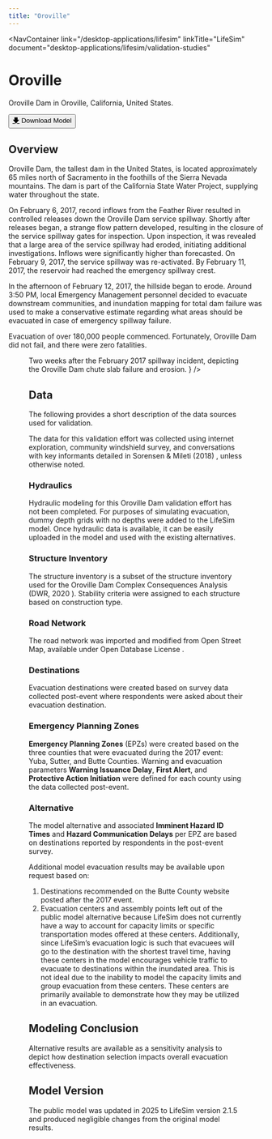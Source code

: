 ```yaml
---
title: "Oroville"
---
```



<NavContainer 
  link="/desktop-applications/lifesim"
  linkTitle="LifeSim"
  document="desktop-applications/lifesim/validation-studies"
></NavContainer>

# Oroville

Oroville Dam in Oroville, California, United States.

<Button href="https://www.rmc.usace.army.mil/Software/LifeSim/"><u>🡇</u> Download Model</Button>

## Overview

Oroville Dam, the tallest dam in the United States, is located approximately 65 miles north of Sacramento in the foothills of the Sierra Nevada mountains. 
The dam is part of the California State Water Project, supplying water throughout the state. 

On February 6, 2017, record inflows from the Feather River resulted in controlled releases down the Oroville Dam service spillway. Shortly after releases 
began, a strange flow pattern developed, resulting in the closure of the service spillway gates for inspection. Upon inspection, it was revealed that a large 
area of the service spillway had eroded, initiating additional investigations. Inflows were significantly higher than forecasted. On February 9, 2017, the service 
spillway was re-activated. By February 11, 2017, the reservoir had reached the emergency spillway crest. 

In the afternoon of February 12, 2017, the hillside began to erode. Around 3:50 PM, local Emergency Management personnel decided to evacuate downstream communities, and inundation mapping 
for total dam failure was used to make a conservative estimate regarding what areas should be evacuated in case of emergency spillway failure. 

Evacuation of over 180,000 people commenced. Fortunately, Oroville Dam did not fail, and there were zero fatalities.

<Figure
  figKey="oroville-spillway"
  src="figures/desktop-applications/lifesim/validation-studies/v1.0/figures/figure11.png"
  alt="Aerial image of damaged Oroville Dam service spillway on February 27, 2017."
  caption={
    <>
      Two weeks after the February 2017 spillway incident, depicting the Oroville Dam chute slab failure and erosion. <Citation citationKey="KCRA2020"/>
    </>
  }
/>

## Data

The following provides a short description of the data sources used for validation. 

The data for this validation effort was collected using internet exploration, community windshield survey, and conversations with key informants 
detailed in Sorensen & Mileti (2018) <Citation citationKey="SorensenMileti2018"/>, unless otherwise noted. 

### Hydraulics

Hydraulic modeling for this Oroville Dam validation effort has not been completed. For purposes of simulating evacuation, dummy depth grids with no depths were added to the 
LifeSim model. Once hydraulic data is available, it can be easily uploaded in the model and used with the existing alternatives. 

### Structure Inventory

The structure inventory is a subset of the structure inventory used for the Oroville Dam Complex Consequences Analysis 
(DWR, 2020 <Citation citationKey="DWR2020"/>). Stability 
criteria were assigned to each structure based on construction type. 

### Road Network

The road network was imported and modified from Open Street Map, available under Open Database License <Citation citationKey="OSM"/>.

### Destinations

Evacuation destinations were created based on survey data collected post-event where respondents were asked about their evacuation destination.

### Emergency Planning Zones

**Emergency Planning Zones** (EPZs) were created based on the three counties that were evacuated during the 2017 event: Yuba, Sutter, and Butte Counties. 
Warning and evacuation parameters **Warning Issuance Delay**, **First Alert**, and **Protective Action Initiation** were defined for each county using the data collected post-event.

### Alternative

The model alternative and associated **Imminent Hazard ID Times** and **Hazard Communication Delays** per EPZ are based on destinations reported by respondents in the post-event survey.

Additional model evacuation results may be available upon request based on:
1)	Destinations recommended on the Butte County website posted after the 2017 event.
2)	Evacuation centers and assembly points left out of the public model alternative because LifeSim does not currently have a way to account for capacity 
limits or specific transportation modes offered at these centers. Additionally, since LifeSim’s evacuation logic is such that evacuees will go to the 
destination with the shortest travel time, having these centers in the model encourages vehicle traffic to evacuate to destinations within the inundated area. 
This is not ideal due to the inability to model the capacity limits and group evacuation from these centers. These centers are primarily available to 
demonstrate how they may be utilized in an evacuation. 

## Modeling Conclusion

Alternative results are available as a sensitivity analysis to depict how destination selection impacts overall evacuation effectiveness.  

## Model Version

The public model was updated in 2025 to LifeSim version 2.1.5 and produced negligible changes from the original model results.

<CitationFootnote />